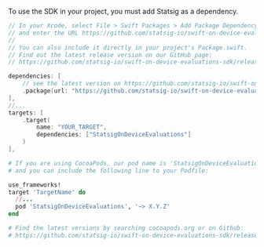 To use the SDK in your project, you must add Statsig as a dependency.

<CodeGroup>

```swift Swift Package Manager
// In your Xcode, select File > Swift Packages > Add Package Dependency
// and enter the URL https://github.com/statsig-io/swift-on-device-evaluations-sdk.git.
//
// You can also include it directly in your project's Package.swift. 
// Find out the latest release version on our GitHub page:
// https://github.com/statsig-io/swift-on-device-evaluations-sdk/releases

dependencies: [
    // see the latest version on https://github.com/statsig-io/swift-on-device-evaluations-sdk/releases
    .package(url: "https://github.com/statsig-io/swift-on-device-evaluations-sdk.git", .upToNextMinor("X.Y.Z")),
],
//...
targets: [
    .target(
        name: "YOUR_TARGET",
        dependencies: ["StatsigOnDeviceEvaluations"]
    )
],
```

```ruby CocoaPods
# If you are using CocoaPods, our pod name is 'StatsigOnDeviceEvaluations', 
# and you can include the following line to your Podfile:

use_frameworks!
target 'TargetName' do
  //...
  pod 'StatsigOnDeviceEvaluations', '~> X.Y.Z'
end

# Find the latest versions by searching cocoapods.org or on Github:
# https://github.com/statsig-io/swift-on-device-evaluations-sdk/releases
```

</CodeGroup>
